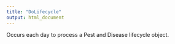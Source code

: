 ```yaml
---
title: "DoLifecycle"
output: html_document
---
```



Occurs each day to process a Pest and Disease lifecycle object.
